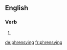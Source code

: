 ==English==

===Verb===
{{head|en|present participle}}

# {{present participle of|phrensy|lang=en}}

[[de:phrensying]]
[[fr:phrensying]]
